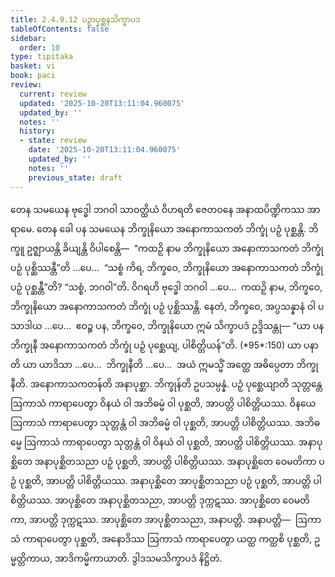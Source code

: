 ```yaml
---
title: 2.4.9.12 ပဉှာပုစ္ဆနသိက္ခာပဒ
tableOfContents: false
sidebar:
  order: 10
type: tipitaka
basket: vi
book: paci
review:
  current: review
  updated: '2025-10-20T13:11:04.960075'
  updated_by: ''
  notes: ''
  history:
  - state: review
    date: '2025-10-20T13:11:04.960075'
    updated_by: ''
    notes: ''
    previous_state: draft
---
```



<DynamicBreadcrumb />


<ReviewStatus review={frontmatter.review} showDetails={true} />

<HypothesisAnnotation frontmatter={frontmatter} />

<Division number="1219" book="paci" e="ch" v="2" p="460">

<Paragraph number="3509" book="paci">
တေန သမယေန ဗုဒ္ဓေါ ဘဂဝါ သာဝတ္ထိယံ ဝိဟရတိ ဇေတဝနေ အနာထပိဏ္ဍိကဿ အာရာမေ. တေန ခေါ ပန သမယေန ဘိက္ခုနိယော အနောကာသကတံ ဘိက္ခုံ ပဉှံ ပုစ္ဆန္တိ. ဘိက္ခူ ဥဇ္ဈာယန္တိ ခိယျန္တိ ဝိပါစေန္တိ—  “ကထဉှိ နာမ ဘိက္ခုနိယော အနောကာသကတံ ဘိက္ခုံ ပဉှံ ပုစ္ဆိဿန္တီ”တိ …ပေ…  “သစ္စံ ကိရ, ဘိက္ခဝေ, ဘိက္ခုနိယော အနောကာသကတံ ဘိက္ခုံ ပဉှံ ပုစ္ဆန္တီ”တိ? “သစ္စံ, ဘဂဝါ”တိ. ဝိဂရဟိ ဗုဒ္ဓေါ ဘဂဝါ …ပေ…  ကထဉှိ နာမ, ဘိက္ခဝေ, ဘိက္ခုနိယော အနောကာသကတံ ဘိက္ခုံ ပဉှံ ပုစ္ဆိဿန္တိ. နေတံ, ဘိက္ခဝေ, အပ္ပသန္နာနံ ဝါ ပသာဒါယ …ပေ…  ဧဝဉ္စ ပန, ဘိက္ခဝေ, ဘိက္ခုနိယော ဣမံ သိက္ခာပဒံ ဥဒ္ဒိသန္တု—
</Paragraph>

</Division>
<Division number="1220" book="paci" e="ch" v="2" p="460">

<Paragraph number="3510" book="paci">
<Emphasis>“ယာ ပန ဘိက္ခုနီ အနောကာသကတံ ဘိက္ခုံ ပဉှံ ပုစ္ဆေယျ, ပါစိတ္တိယန်”</Emphasis>တိ. (*95*:<Emphasis>150</Emphasis>)
</Paragraph>

</Division>
<Division number="1221" book="paci" e="ch" v="2" p="460">

<Paragraph number="3511" book="paci">
<Emphasis>ယာ ပနာ</Emphasis>တိ ယာ ယာဒိသာ …ပေ…  <Emphasis>ဘိက္ခုနီ</Emphasis>တိ …ပေ…  အယံ ဣမသ္မိံ အတ္ထေ အဓိပ္ပေတာ ဘိက္ခုနီတိ.
</Paragraph>

<Paragraph number="3512" book="paci">
<Emphasis>အနောကာသကတန်</Emphasis>တိ အနာပုစ္ဆာ. <Emphasis>ဘိက္ခုန်</Emphasis>တိ ဥပသမ္ပန္နံ. <Emphasis>ပဉှံ ပုစ္ဆေယျာ</Emphasis>တိ သုတ္တန္တေ ဩကာသံ ကာရာပေတွာ ဝိနယံ ဝါ အဘိဓမ္မံ ဝါ ပုစ္ဆတိ, အာပတ္တိ ပါစိတ္တိယဿ. ဝိနယေ ဩကာသံ ကာရာပေတွာ သုတ္တန္တံ ဝါ အဘိဓမ္မံ ဝါ ပုစ္ဆတိ, အာပတ္တိ ပါစိတ္တိယဿ. အဘိဓမ္မေ ဩကာသံ ကာရာပေတွာ သုတ္တန္တံ ဝါ ဝိနယံ ဝါ ပုစ္ဆတိ, အာပတ္တိ ပါစိတ္တိယဿ.
</Paragraph>

</Division>
<Division number="1222" book="paci" e="ch" v="2" p="461">

<Paragraph number="3513" book="paci">
အနာပုစ္ဆိတေ အနာပုစ္ဆိတသညာ ပဉှံ ပုစ္ဆတိ, အာပတ္တိ ပါစိတ္တိယဿ. အနာပုစ္ဆိတေ ဝေမတိကာ ပဉှံ ပုစ္ဆတိ, အာပတ္တိ ပါစိတ္တိယဿ. အနာပုစ္ဆိတေ အာပုစ္ဆိတသညာ ပဉှံ ပုစ္ဆတိ, အာပတ္တိ ပါစိတ္တိယဿ.
</Paragraph>

<Paragraph number="3514" book="paci">
အာပုစ္ဆိတေ အနာပုစ္ဆိတသညာ, အာပတ္တိ ဒုက္ကဋဿ. အာပုစ္ဆိတေ ဝေမတိကာ, အာပတ္တိ ဒုက္ကဋဿ. အာပုစ္ဆိတေ အာပုစ္ဆိတသညာ, အနာပတ္တိ.
</Paragraph>

</Division>
<Division number="1223" book="paci" e="ch" v="2" p="461">

<Paragraph number="3515" book="paci">
အနာပတ္တိ—  ဩကာသံ ကာရာပေတွာ ပုစ္ဆတိ, အနောဒိဿ ဩကာသံ ကာရာပေတွာ ယတ္ထ ကတ္ထစိ ပုစ္ဆတိ, ဥမ္မတ္တိကာယ, အာဒိကမ္မိကာယာတိ.

</Paragraph>
</Division>

<Paragraph number="3516" type="center" book="paci">
ဒွါဒသမသိက္ခာပဒံ နိဋ္ဌိတံ.
</Paragraph>